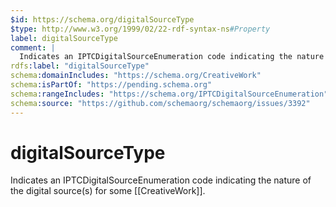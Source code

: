 ```yaml
---
$id: https://schema.org/digitalSourceType
$type: http://www.w3.org/1999/02/22-rdf-syntax-ns#Property
label: digitalSourceType
comment: |
  Indicates an IPTCDigitalSourceEnumeration code indicating the nature of the digital source(s) for some [[CreativeWork]].
rdfs:label: "digitalSourceType"
schema:domainIncludes: "https://schema.org/CreativeWork"
schema:isPartOf: "https://pending.schema.org"
schema:rangeIncludes: "https://schema.org/IPTCDigitalSourceEnumeration"
schema:source: "https://github.com/schemaorg/schemaorg/issues/3392"
---
```


# digitalSourceType

Indicates an IPTCDigitalSourceEnumeration code indicating the nature of the digital source(s) for some [[CreativeWork]].

